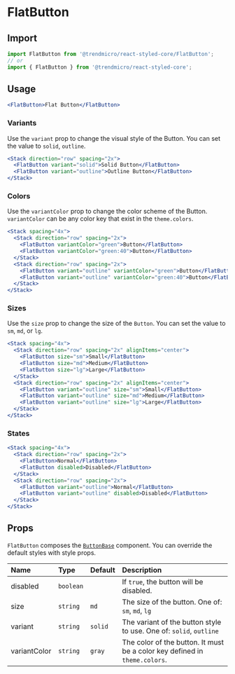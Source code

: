 # FlatButton

## Import

```js
import FlatButton from '@trendmicro/react-styled-core/FlatButton';
// or
import { FlatButton } from '@trendmicro/react-styled-core';
```

## Usage

```jsx
<FlatButton>Flat Button</FlatButton>
```

### Variants

Use the `variant` prop to change the visual style of the Button. You can set the value to `solid`, `outline`.

```jsx
<Stack direction="row" spacing="2x">
  <FlatButton variant="solid">Solid Button</FlatButton>
  <FlatButton variant="outline">Outline Button</FlatButton>
</Stack>
```

### Colors

Use the `variantColor` prop to change the color scheme of the Button. `variantColor` can be any color key that exist in the `theme.colors`.

```jsx
<Stack spacing="4x">
  <Stack direction="row" spacing="2x">
    <FlatButton variantColor="green">Button</FlatButton>
    <FlatButton variantColor="green:40">Button</FlatButton>
  </Stack>
  <Stack direction="row" spacing="2x">
    <FlatButton variant="outline" variantColor="green">Button</FlatButton>
    <FlatButton variant="outline" variantColor="green:40">Button</FlatButton>
  </Stack>
</Stack>
```

### Sizes

Use the `size` prop to change the size of the `Button`. You can set the value to `sm`, `md`, or `lg`.

```jsx
<Stack spacing="4x">
  <Stack direction="row" spacing="2x" alignItems="center">
    <FlatButton size="sm">Small</FlatButton>
    <FlatButton size="md">Medium</FlatButton>
    <FlatButton size="lg">Large</FlatButton>
  </Stack>
  <Stack direction="row" spacing="2x" alignItems="center">
    <FlatButton variant="outline" size="sm">Small</FlatButton>
    <FlatButton variant="outline" size="md">Medium</FlatButton>
    <FlatButton variant="outline" size="lg">Large</FlatButton>
  </Stack>
</Stack>
```

### States

```jsx
<Stack spacing="4x">
  <Stack direction="row" spacing="2x">
    <FlatButton>Normal</FlatButton>
    <FlatButton disabled>Disabled</FlatButton>
  </Stack>
  <Stack direction="row" spacing="2x">
    <FlatButton variant="outline">Normal</FlatButton>
    <FlatButton variant="outline" disabled>Disabled</FlatButton>
  </Stack>
</Stack>
```

## Props

`FlatButton` composes the [`ButtonBase`](./buttonbase) component. You can override the default styles with style props.

| Name | Type | Default | Description |
| :--- | :--- | :------ | :---------- |
| disabled | `boolean` | | If `true`, the button will be disabled. |
| size | `string` | `md` | The size of the button. One of: `sm`, `md`, `lg` |
| variant | `string` | `solid` | The variant of the button style to use. One of: `solid`, `outline` |
| variantColor | `string` | `gray` | The color of the button. It must be a color key defined in `theme.colors`. |
